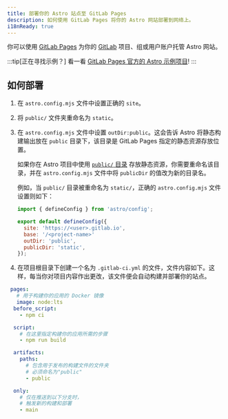 ```yaml
---
title: 部署你的 Astro 站点至 GitLab Pages
description: 如何使用 GitLab Pages 将你的 Astro 网站部署到网络上。
i18nReady: true
---
```


你可以使用 [GitLab Pages](https://pages.gitlab.io/) 为你的 [GitLab](https://about.gitlab.com/) 项目、组或用户账户托管 Astro 网站。

:::tip[正在寻找示例？]
看一看 [GitLab Pages 官方的 Astro 示例项目](https://gitlab.com/pages/astro)!
:::

## 如何部署

1. 在 `astro.config.mjs` 文件中设置正确的 `site`。
2. 将 `public/` 文件夹重命名为 `static`。
3. 在 `astro.config.mjs` 文件中设置 `outDir:public`。这会告诉 Astro 将静态构建输出放在 `public` 目录下，该目录是 GitLab Pages 指定的静态资源存放位置。

   如果你在 Astro 项目中使用 [`public/` 目录](/zh-cn/core-concepts/project-structure/#public) 存放静态资源，你需要重命名该目录，并在 `astro.config.mjs` 文件中将 `publicDir` 的值改为新的目录名。

   例如，当 `public/` 目录被重命名为 `static/`，正确的 `astro.config.mjs` 文件设置则如下：

   ```js
   import { defineConfig } from 'astro/config';
   
   export default defineConfig({
     site: 'https://<user>.gitlab.io',
     base: '/<project-name>'
     outDir: 'public',
     publicDir: 'static',
   });
   ```

4. 在项目根目录下创建一个名为 `.gitlab-ci.yml` 的文件，文件内容如下。这样，每当你对项目内容作出更改，该文件便会自动构建并部署你的站点。

  ```yaml
   pages:
     # 用于构建你的应用的 Docker 镜像
     image: node:lts
    before_script:
      - npm ci

    script:
      # 在这里指定构建你的应用所需的步骤
      - npm run build

    artifacts:
      paths:
        # 包含用于发布的构建文件的文件夹
        # 必须命名为"public"
        - public

    only:
      # 仅在推送到以下分支时，
      # 触发新的构建和部署
      - main
  ```
